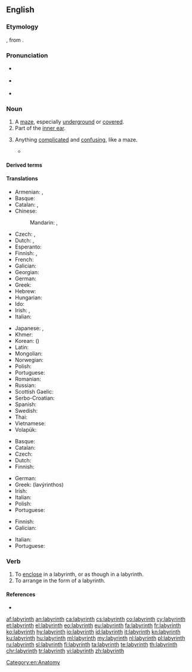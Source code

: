 {{also|Labyrinth}}
==English==
{{wikipedia}}

===Etymology===
{{bor|en|la|labyrinthus}}, from {{der|en|grc|λαβύρινθος||maze}}.

===Pronunciation===
* {{a|UK}} {{IPA|/ˈlæb.(ə)ɹ.ɪnθ/|/ˈlæb.ɪ.ɹɪnθ/|lang=en}}
* {{a|US}} {{IPA|/ˈlæb.ɚ.ɪnθ/|/ˈlæb.ɹɪnθ/|lang=en}}
* {{audio|en-us-labyrinth.ogg|Audio (US)|lang=en}}

===Noun===
{{en-noun}}

# A [[maze]], especially [[underground]] or [[covered]].
# Part of the [[inner ear]].
# {{lb|en|figuratively}} Anything [[complicated]] and [[confusing]], like a maze.
#* {{quote-journal|author=Neil Hegarty|title=Hidden City: Adventures and Explorations in Dublin by Karl Whitney, review: 'a necessary corrective' &#91;print version: Re-Joycing in Dublin, p.&nbsp;R25&#93;|url=http://www.telegraph.co.uk/culture/books/bookreviews/11047906/Hidden-City-Adventures-and-Explorations-in-Dublin-by-Karl-Whitney-review-a-necessary-corrective.html|work={{w|The Daily Telegraph}} (Review)|date=23 August 2014|passage=Whitney is absorbed especially by Dublin's unglamorous interstitial zones: the new housing estates and '''labyrinths''' of roads, watercourses and railways where the city peters into its commuter belt.}}

====Derived terms====
{{der3|lang=en
|cochlear labyrinth
|cortical labyrinth
|ethmoidal labyrinth
|labyrinthal
|labyrinthed
|labyrinthial
|labyrinthian
|labyrinthic
|labyrinthical
|labyrinthically
|labyrinthiform
|labyrinthine
|labyrinth seal
|membranous labyrinth
|olfactory labyrinth
|osseous labyrinth
|prayer labyrinth
|unicursal labyrinth
|vestibular labyrinth
}}

====Translations====
{{trans-top|maze}}
* Armenian: {{t+|hy|լաբիրինթոս}}, {{t+|hy|բավիղ}}
* Basque: {{t+|eu|labirinto}}
* Catalan: {{t+|ca|laberint|m}}, {{t+|ca|dèdal|m}}
* Chinese:
*: Mandarin: {{t+|cmn|迷宮|sc=Hani}}, {{t+|cmn|迷宫|tr=mígōng|sc=Hani}}
* Czech: {{t+|cs|labyrint|m}}, {{t+|cs|bludiště|n}}
* Dutch: {{t+|nl|doolhof|m}}, {{t+|nl|labyrint|n}}
* Esperanto: {{t+|eo|labirinto}}
* Finnish: {{t+|fi|labyrintti}}, {{t+|fi|sokkelo}}
* French: {{t+|fr|labyrinthe|m}}
* Galician: {{t+|gl|labirinto|m}}
* Georgian: {{t-needed|ka}}
* German: {{t+|de|Labyrinth|n}}
* Greek: {{t+|el|λαβύρινθος|m}}
* Hebrew: {{t-needed|he}}
* Hungarian: {{t+|hu|labirintus}}
* Ido: {{t+|io|labirinto}}
* Irish: {{t+|ga|lúbra|m}}, {{t|ga|cathair ghríobháin|f}}
* Italian: {{t+|it|labirinto|m}}
{{trans-mid}}
* Japanese: {{t+|ja|迷路|tr=めいろ, meiro|sc=Jpan}}, {{t|ja|迷宮|tr=めいきゅう, meikyū|sc=Jpan}}
* Khmer: {{t+|km|របត់|tr=rɔbɑt|sc=Khmr}}
* Korean: {{t+|ko|미로|sc=Kore}} ({{t+|ko|迷路|sc=Kore}})
* Latin: {{t|la|labyrinthus}}
* Mongolian: {{t-needed|mn}}
* Norwegian: {{t+|no|labyrint|m}}
* Polish: {{t+|pl|labirynt|m}}
* Portuguese: {{t+|pt|labirinto|m}}
* Romanian: {{t+|ro|labirint}}
* Russian: {{t+|ru|лабири́нт|m}}
* Scottish Gaelic: {{t|gd|ioma-shlighe|f}}
* Serbo-Croatian: {{t|sh|labirint}}
* Spanish: {{t+|es|laberinto|m}}
* Swedish: {{t+|sv|labyrint|c}}
* Thai: {{t-needed|th}}
* Vietnamese: {{t-needed|vi}}
* Volapük: {{t|vo|labüren}}
{{trans-bottom}}

{{trans-top|part of inner ear}}
* Basque: {{t+|eu|labirinto}}
* Catalan: {{t+|ca|laberint|m}}
* Czech: {{t+|cs|labyrint|m}}
* Dutch: {{t+|nl|labyrint|n}}
* Finnish: {{t+|fi|labyrintti}}
{{trans-mid}}
* German: {{t+|de|Labyrinth|n}}
* Greek: {{t+|el|λαβύρινθος|m}} (lavýrinthos)
* Irish: {{t+|ga|lúbra|m}}
* Italian: {{t+|it|labirinto|m}}
* Polish: {{t|pl|błędnik|m}}
* Portuguese: {{t+|pt|labirinto|m}}
{{trans-bottom}}

{{trans-top|anything complicated or confusing}}
* Finnish: {{t+|fi|labyrintti}}
* Galician: {{t+|gl|labirinto|m}}
{{trans-mid}}
* Italian: {{t+|it|meandro|m}}
* Portuguese: {{t+|pt|labirinto|m}}
{{trans-bottom}}

===Verb===
{{en-verb}}

# To [[enclose]] in a labyrinth, or as though in a labyrinth.
# To arrange in the form of a labyrinth.

====References====
* {{R:OED2}}

[[Category:en:Anatomy]]

[[af:labyrinth]]
[[an:labyrinth]]
[[ca:labyrinth]]
[[cs:labyrinth]]
[[co:labyrinth]]
[[cy:labyrinth]]
[[et:labyrinth]]
[[el:labyrinth]]
[[eo:labyrinth]]
[[eu:labyrinth]]
[[fa:labyrinth]]
[[fr:labyrinth]]
[[ko:labyrinth]]
[[hy:labyrinth]]
[[io:labyrinth]]
[[id:labyrinth]]
[[it:labyrinth]]
[[kn:labyrinth]]
[[ku:labyrinth]]
[[hu:labyrinth]]
[[ml:labyrinth]]
[[my:labyrinth]]
[[nl:labyrinth]]
[[pl:labyrinth]]
[[ru:labyrinth]]
[[sl:labyrinth]]
[[fi:labyrinth]]
[[ta:labyrinth]]
[[te:labyrinth]]
[[th:labyrinth]]
[[chr:labyrinth]]
[[tr:labyrinth]]
[[vi:labyrinth]]
[[zh:labyrinth]]